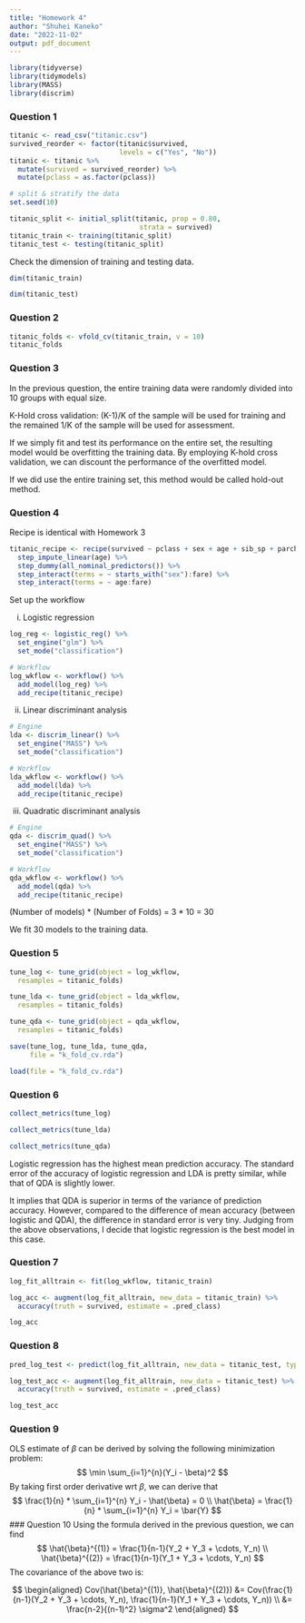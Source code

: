 ```yaml
---
title: "Homework 4"
author: "Shuhei Kaneko"
date: "2022-11-02"
output: pdf_document
---
```


```r
library(tidyverse)
library(tidymodels)
library(MASS)
library(discrim)
```

### Question 1

```r
titanic <- read_csv("titanic.csv")
survived_reorder <- factor(titanic$survived,
                           levels = c("Yes", "No"))
titanic <- titanic %>% 
  mutate(survived = survived_reorder) %>% 
  mutate(pclass = as.factor(pclass))

# split & stratify the data
set.seed(10)

titanic_split <- initial_split(titanic, prop = 0.80,
                                strata = survived)
titanic_train <- training(titanic_split)
titanic_test <- testing(titanic_split)
```

Check the dimension of training and testing data.

```r
dim(titanic_train)
```

```r
dim(titanic_test)
```

### Question 2

```r
titanic_folds <- vfold_cv(titanic_train, v = 10)
titanic_folds
```

### Question 3

In the previous question, the entire training data were randomly divided into 10 groups with equal size.

K-Hold cross validation: (K-1)/K of the sample will be used for training and the remained 1/K of the sample will be used for assessment.

If we simply fit and test its performance on the entire set, the resulting model would be overfitting the training data. By employing K-hold cross validation, we can discount the performance of the overfitted model.

If we did use the entire training set, this method would be called hold-out method.

### Question 4

Recipe is identical with Homework 3

```r
titanic_recipe <- recipe(survived ~ pclass + sex + age + sib_sp + parch + fare, data = titanic_train) %>%
  step_impute_linear(age) %>%
  step_dummy(all_nominal_predictors()) %>%
  step_interact(terms = ~ starts_with("sex"):fare) %>%
  step_interact(terms = ~ age:fare)
```

Set up the workflow

(i) Logistic regression

```r
log_reg <- logistic_reg() %>% 
  set_engine("glm") %>% 
  set_mode("classification")

# Workflow
log_wkflow <- workflow() %>% 
  add_model(log_reg) %>% 
  add_recipe(titanic_recipe)

```

(ii) Linear discriminant analysis

```r
# Engine
lda <- discrim_linear() %>% 
  set_engine("MASS") %>% 
  set_mode("classification")

# Workflow
lda_wkflow <- workflow() %>%
  add_model(lda) %>% 
  add_recipe(titanic_recipe)
```

(iii) Quadratic discriminant analysis

```r
# Engine
qda <- discrim_quad() %>% 
  set_engine("MASS") %>% 
  set_mode("classification")

# Workflow
qda_wkflow <- workflow() %>%
  add_model(qda) %>% 
  add_recipe(titanic_recipe)
```

(Number of models) \* (Number of Folds) = 3 \* 10 = 30

We fit 30 models to the training data.

### Question 5

```r
tune_log <- tune_grid(object = log_wkflow, 
  resamples = titanic_folds)

tune_lda <- tune_grid(object = lda_wkflow, 
  resamples = titanic_folds)

tune_qda <- tune_grid(object = qda_wkflow, 
  resamples = titanic_folds)

save(tune_log, tune_lda, tune_qda, 
     file = "k_fold_cv.rda")
```

```r
load(file = "k_fold_cv.rda")
```
### Question 6

```r
collect_metrics(tune_log)
```

```r
collect_metrics(tune_lda)
```

```r
collect_metrics(tune_qda)
```

Logistic regression has the highest mean prediction accuracy. The standard error of the accuracy of logistic regression and LDA is pretty similar, while that of QDA is slightly lower.

It implies that QDA is superior in terms of the variance of prediction accuracy. However, compared to the difference of mean accuracy (between logistic and QDA), the difference in standard error is very tiny. Judging from the above observations, I decide that logistic regression is the best model in this case.

### Question 7

```r
log_fit_alltrain <- fit(log_wkflow, titanic_train)

log_acc <- augment(log_fit_alltrain, new_data = titanic_train) %>%
  accuracy(truth = survived, estimate = .pred_class)

log_acc
```

### Question 8

```r
pred_log_test <- predict(log_fit_alltrain, new_data = titanic_test, type = "prob")

log_test_acc <- augment(log_fit_alltrain, new_data = titanic_test) %>%
  accuracy(truth = survived, estimate = .pred_class)

log_test_acc
```

### Question 9

OLS estimate of $\beta$ can be derived by solving the following minimization problem: 
$$
\min \sum_{i=1}^{n}(Y_i - \beta)^2
$$ 
By taking first order derivative wrt $\beta$, we can derive that 
$$
\frac{1}{n} * \sum_{i=1}^{n} Y_i - \hat{\beta} = 0 \\
\hat{\beta} = \frac{1}{n} * \sum_{i=1}^{n} Y_i = \bar{Y}
$$ 
### Question 10 
Using the formula derived in the previous question, we can find 
$$
\hat{\beta}^{(1)} = \frac{1}{n-1}(Y_2 + Y_3 + \cdots, Y_n) \\
\hat{\beta}^{(2)} = \frac{1}{n-1}(Y_1 + Y_3 + \cdots, Y_n)
$$ 
The covariance of the above two is: 

$$
\begin{aligned}
Cov(\hat{\beta}^{(1)}, \hat{\beta}^{(2)}) &=  Cov(\frac{1}{n-1}(Y_2 + Y_3 + \cdots, Y_n), \frac{1}{n-1}(Y_1 + Y_3 + \cdots, Y_n)) \\
&= \frac{n-2}{(n-1)^2} \sigma^2
\end{aligned}
$$
